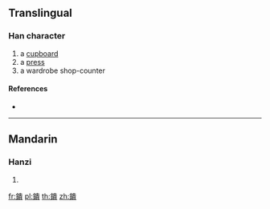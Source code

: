 {{character info/new}}
==Translingual==

===Han character===
{{Han char|rn=167|rad=金|as=12|sn=20|four=85186|canj=CLMC}}

# a [[cupboard]]
# a [[press]]
# a wardrobe shop-counter

====References====
* {{Han ref|kx=1321.260|dkj=40863|dj=1821.180|hdz=64256.080|uh=9400|ud=37888|bh=F4F4|bd=62708}}

----

==Mandarin==

===Hanzi===
{{cmn-hanzi|pin=[[kuì]] ([[kui4]])|wg=k'uei<sup>4</sup>}}

# {{defn|lang=cmn|sort=金12}}

[[fr:鐀]]
[[pl:鐀]]
[[th:鐀]]
[[zh:鐀]]